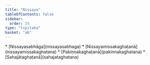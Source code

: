 ```yaml
---
title: "Nissaya"
tableOfContents: false
sidebar:
  order: 15
type: "tipitaka"
basket: "ab"
---
```



<DynamicBreadcrumb />



<TableOfContents>
* [Nissayasabhāga](nissayasabhaga)
* [Nissayamissakaghaṭanā](nissayamissakaghatana)
* [Pakiṇṇakaghaṭanā](pakinnakaghatana)
* [Sahajātaghaṭanā](sahajataghatana)
</TableOfContents>